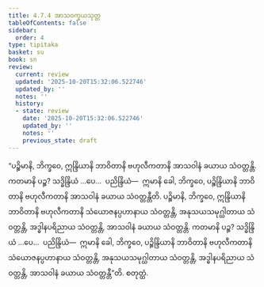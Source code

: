 ```yaml
---
title: 4.7.4 အာသဝက္ခယသုတ္တ
tableOfContents: false
sidebar:
  order: 4
type: tipitaka
basket: su
book: sn
review:
  current: review
  updated: '2025-10-20T15:32:06.522746'
  updated_by: ''
  notes: ''
  history:
  - state: review
    date: '2025-10-20T15:32:06.522746'
    updated_by: ''
    notes: ''
    previous_state: draft
---
```



<DynamicBreadcrumb />


<ReviewStatus review={frontmatter.review} showDetails={true} />

<HypothesisAnnotation frontmatter={frontmatter} />

<Division number="534" book="sn" e="ch" v="18" p="360">

<Paragraph number="1235" book="sn">
“ပဉ္စိမာနိ, ဘိက္ခဝေ, ဣန္ဒြိယာနိ ဘာဝိတာနိ ဗဟုလီကတာနိ အာသဝါနံ ခယာယ သံဝတ္တန္တိ. ကတမာနိ ပဉ္စ? သဒ္ဓိန္ဒြိယံ …ပေ…  ပညိန္ဒြိယံ—  ဣမာနိ ခေါ, ဘိက္ခဝေ, ပဉ္စိန္ဒြိယာနိ ဘာဝိတာနိ ဗဟုလီကတာနိ အာသဝါနံ ခယာယ သံဝတ္တန္တီတိ.
</Paragraph>

<Paragraph number="1236" book="sn">
ပဉ္စိမာနိ, ဘိက္ခဝေ, ဣန္ဒြိယာနိ ဘာဝိတာနိ ဗဟုလီကတာနိ သံယောဇနပ္ပဟာနာယ သံဝတ္တန္တိ, အနုသယသမုဂ္ဃါတာယ သံဝတ္တန္တိ, အဒ္ဓါနပရိညာယ သံဝတ္တန္တိ, အာသဝါနံ ခယာယ သံဝတ္တန္တိ. ကတမာနိ ပဉ္စ? သဒ္ဓိန္ဒြိယံ …ပေ…  ပညိန္ဒြိယံ—  ဣမာနိ ခေါ, ဘိက္ခဝေ, ပဉ္စိန္ဒြိယာနိ ဘာဝိတာနိ ဗဟုလီကတာနိ သံယောဇနပ္ပဟာနာယ သံဝတ္တန္တိ, အနုသယသမုဂ္ဃါတာယ သံဝတ္တန္တိ, အဒ္ဓါနပရိညာယ သံဝတ္တန္တိ, အာသဝါနံ ခယာယ သံဝတ္တန္တီ”တိ.

</Paragraph>
</Division>

<Paragraph number="1237" type="center" book="sn">
စတုတ္ထံ.
</Paragraph>